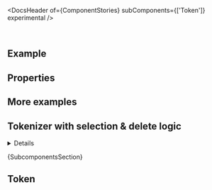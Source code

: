 
<Meta of={ComponentStories} />

[//]: # 'todo: check why subcomponents are not displayed via CEM'

<DocsHeader of={ComponentStories} subComponents={['Token']} experimental />

<br />

## Example

<Canvas of={ComponentStories.Default} />

## Properties

<ControlsWithNote of={ComponentStories.Default} />

## More examples

## Tokenizer with selection & delete logic

<Canvas of={ComponentStories.WithLogic} />

<details>

    <summary>Show Code</summary>

```tsx
function TokenizerComponent(props) {
  const [countries, setCountries] = useState([
    'Andorra',
    'Bulgaria',
    'Canada',
    'Denmark',
    'Estonia',
    'Fiji',
    'Ghana',
    'India',
    'Japan',
    'Kenya',
    'Luxembourg',
    'Mexico',
    'Nepal',
    'Qatar',
    'Uganda'
  ]);
  const [selectedCountries, setSelectedCountries] = useState<string[]>([]);
  const handleTokenDelete: TokenizerPropTypes['onTokenDelete'] = (e) => {
    const { tokens } = e.detail;
    if (tokens) {
      const tokensToDelete = tokens.map((token) => token.text);
      setCountries((prev) => prev.filter((country) => !tokensToDelete.includes(country)));
      setSelectedCountries([]);
    }
  };
  const handleSelectionChange: TokenizerPropTypes['onSelectionChange'] = (e) => {
    const { tokens } = e.detail;
    if (tokens) {
      const selectedTokens = tokens.map((token) => token.text);
      setSelectedCountries(selectedTokens);
    }
  };
  return (
    <>
      <Tokenizer {...props} onTokenDelete={handleTokenDelete} onSelectionChange={handleSelectionChange}>
        {countries.map((country) => (
          <Token key={country} text={country} />
        ))}
      </Tokenizer>
      <br />
      <div style={{ display: 'flex', gap: '0.2rem' }}>
        <Label showColon>Selected countries</Label>
        <Text>{selectedCountries.join(', ')}</Text>
      </div>
    </>
  );
}
```

</details>

<Markdown>{SubcomponentsSection}</Markdown>

## Token

<Description of={Token} />
<ArgTypesWithNote of={Token} />

<Footer />
